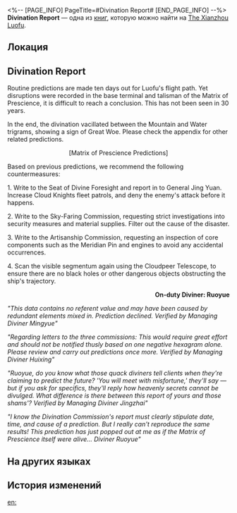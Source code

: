 <%-- [PAGE_INFO]
PageTitle=#Divination Report#
[END_PAGE_INFO] --%>
{{Дополнить}}
{{Книга Инфобокс
|id           = 191
|partIds      = 190409
|Название     = 
|Изображение  = Иконка Пергамент Сяньчжоу.png
|Мир          = The Xianzhou Luofu
|Томов        = 1
|Автор        = <!--нужно добавить-->
|Описание     = A diviner once predicted that the Luofu would soon be met with disaster, but unfortunately, this report was not taken seriously.
|Том1         = {{tx}}
|Источник1    = {{tx|Отсутствует источник}}
|Персонажи    = 
|Фракции      = 
}}
'''Divination Report''' — одна из [[Книги|книг]], которую можно найти на [[The Xianzhou Luofu]].

==Локация==
{{Отметка карты|<!--название карты-->|<!--id отметки-->}}

==Divination Report==
{{Размер|36|'''[March 12 Divination Report]'''}}

Routine predictions are made ten days out for Luofu's flight path. Yet disruptions were recorded in the base terminal and talisman of the Matrix of Prescience, it is difficult to reach a conclusion. This has not been seen in 30 years.

In the end, the divination vacillated between the Mountain and Water trigrams, showing a sign of Great Woe. Please check the appendix for other related predictions.

<div align="center">[Matrix of Prescience Predictions]</div>

Based on previous predictions, we recommend the following countermeasures:

1. Write to the Seat of Divine Foresight and report in to General Jing Yuan. Increase Cloud Knights fleet patrols, and deny the enemy's attack before it happens.

2. Write to the Sky-Faring Commission, requesting strict investigations into security measures and material supplies. Filter out the cause of the disaster.

3. Write to the Artisanship Commission, requesting an inspection of core components such as the Meridian Pin and engines to avoid any accidental occurrences.

4. Scan the visible segmentum again using the Cloudpeer Telescope, to ensure there are no black holes or other dangerous objects obstructing the ship's trajectory.

<div align="right">'''On-duty Diviner: Ruoyue'''


{{Размер|32|'''[Approval Submission]'''}}</div>

''"This data contains no referent value and may have been caused by redundant elements mixed in. Prediction declined. Verified by Managing Diviner Mingyue"''

''"Regarding letters to the three commissions: This would require great effort and should not be notified thusly based on one negative hexagram alone. Please review and carry out predictions once more. Verified by Managing Diviner Huixing"''

''"Ruoyue, do you know what those quack diviners tell clients when they're claiming to predict the future? 'You will meet with misfortune,' they'll say &mdash; but if you ask for specifics, they'll reply how heavenly secrets cannot be divulged. What difference is there between this report of yours and those shams'? Verified by Managing Diviner Jingzhai"''

''"I know the Divination Commission's report must clearly stipulate date, time, and cause of a prediction. But I really can't reproduce the same results! This prediction has just popped out at me as if the Matrix of Prescience itself were alive... Diviner Ruoyue"''


<div align="center">{{Размер|36|'''[Conclusion: Prediction declined]'''}}</div>

==На других языках==
{{На других языках
|en   = Divination Report
|zhs  = 一份卜测报告
|zht  = 一份卜測報告
|ja   = 占いの報告
|ko   = 점괘 보고서
|es   = Informe de adivinación
|fr   = Rapport de divination
|ru   = Отчёт о предсказаниях
|th   = รายงานการพยากรณ์
|vi   = Một Bản Báo Cáo Bói Toán
|de   = Wahrsagebericht
|id   = Laporan Ramalan
|pt   = Relatório de Divinação
}}

==История изменений==
{{История изменений|3.5}}

[[en:]]